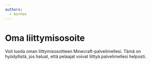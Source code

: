 ```yaml
---
authors:
  - korhox
---
```


# Oma liittymisosoite

Voit luoda oman liittymisosoitteen Minecraft-palvelimellesi. Tämä on hyödyllistä, jos haluat, että pelaajat voivat liittyä palvelimellesi helposti.

